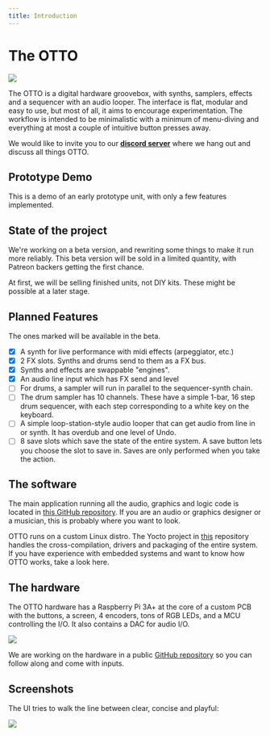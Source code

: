 ```yaml
---
title: Introduction
---
```


The OTTO
========

<PatreonBadge/>

![](../images/render1.png)

The OTTO is a digital hardware groovebox, with synths, samplers, effects and a sequencer with an audio looper. The interface is flat, modular and easy to use, but most of all, it aims to encourage experimentation. The workflow is intended to be minimalistic with a minimum of menu-diving and everything at most a couple of intuitive button presses away.

We would like to invite you to our **[discord server](/discord)** where we hang out and discuss all things OTTO.

## Prototype Demo

<YouTube videoId="nBDd2tuIafM"/>

This is a demo of an early prototype unit, with only a few features implemented. 

## State of the project

We're working on a beta version, and rewriting some things to make it run more reliably. This beta version will be sold in a limited quantity, with Patreon backers getting the first chance.

At first, we will be selling finished units, not DIY kits. These might be possible at a later stage.

## Planned Features

The ones marked will be available in the beta.

- [x] A synth for live performance with midi effects (arpeggiator, etc.)
- [x] 2 FX slots. Synths and drums send to them as a FX bus.
- [x] Synths and effects are swappable "engines".
- [x] An audio line input which has FX send and level
- [ ] For drums, a sampler will run in parallel to the sequencer-synth chain. 
- [ ] The drum sampler has 10 channels. These have a simple 1-bar, 16 step drum sequencer, with each step 
      corresponding to a white key on the keyboard.
- [ ] A simple loop-station-style audio looper that can get audio from line in or synth. 
      It has overdub and one level of Undo.
- [ ] 8 save slots which save the state of the entire system. A save button lets you choose the slot to save in. Saves are only performed when you take the action.

## The software
The main application running all the audio, graphics and logic code is located in [this GitHub repository](https://github.com/OTTO-project/OTTO). If you are an audio or graphics designer or a musician, this is probably where you want to look.

OTTO runs on a custom Linux distro. The Yocto project in [this](https://github.com/OTTO-project/otto-bsp) repository handles the cross-compilation, drivers and packaging of the entire system. If you have experience with embedded systems and want to know how OTTO works, take a look here.

## The hardware

The OTTO hardware has a Raspberry Pi 3A+ at the core of a custom PCB with the buttons, a screen, 4 encoders, tons of RGB LEDs, and a MCU controlling the I/O. It also contains a DAC for audio I/O.

![](../images/render2.png)

We are working on the hardware in a public [GitHub repository](https://github.com/OTTO-project/otto-hardware) so you can follow along and come with inputs.

## Screenshots

The UI tries to walk the line between clear, concise and playful:

![](../images/otto-screenshots.png)

